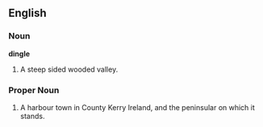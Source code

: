 ==English==
===Noun===
'''dingle'''
# A steep sided wooded valley.
===Proper Noun===
# A harbour town in County Kerry Ireland, and the peninsular on which it stands.